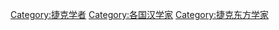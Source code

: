 [[Category:捷克学者|Category:捷克学者]]
[[Category:各国汉学家|Category:各国汉学家]]
[[Category:捷克东方学家|Category:捷克东方学家]]